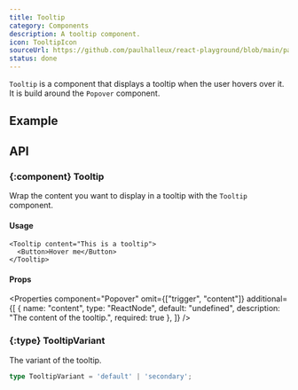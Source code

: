 ```yaml
---
title: Tooltip
category: Components
description: A tooltip component.
icon: TooltipIcon
sourceUrl: https://github.com/paulhalleux/react-playground/blob/main/packages/playground/src/components/Tooltip/Tooltip.tsx
status: done
---
```


`Tooltip` is a component that displays a tooltip when the user hovers over it. It is build around the `Popover` component.

## Example

<Example name="Tooltip" />

## API

### \{:component} Tooltip

Wrap the content you want to display in a tooltip with the `Tooltip` component.

#### Usage

```tsx
<Tooltip content="This is a tooltip">
  <Button>Hover me</Button>
</Tooltip>
```

#### Props

<Properties component="Popover" omit={["trigger", "content"]} additional={[
  { name: "content", type: "ReactNode", default: "undefined", description: "The content of the tooltip.", required: true },
]} />

### \{:type} TooltipVariant

The variant of the tooltip.

```ts
type TooltipVariant = 'default' | 'secondary';
```